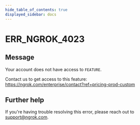 ```yaml
---
hide_table_of_contents: true
displayed_sidebar: docs
---
```



# ERR_NGROK_4023

## Message

Your account does not have access to `FEATURE`.

Contact us to get access to this feature: https://ngrok.com/enterprise/contact?ref=pricing-prod-custom

<ErrorDetails error="err_ngrok_4023" />

## Further help

If you're having trouble resolving this error, please reach out to [support@ngrok.com](mailto:support@ngrok.com?subject=Help%20with%20ERR_NGROK_4023).
